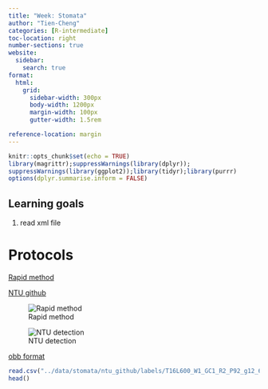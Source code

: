 ```yaml
---
title: "Week: Stomata"
author: "Tien-Cheng"
categories: [R-intermediate]
toc-location: right
number-sections: true
website: 
  sidebar:
    search: true
format:
  html: 
    grid:
      sidebar-width: 300px
      body-width: 1200px
      margin-width: 100px
      gutter-width: 1.5rem

reference-location: margin
---
```


```r
knitr::opts_chunk$set(echo = TRUE)
library(magrittr);suppressWarnings(library(dplyr));
suppressWarnings(library(ggplot2));library(tidyr);library(purrr)
options(dplyr.summarise.inform = FALSE)
```

::: callout-note
#  Learning goals
1. read xml file
:::

# Protocols

[Rapid method](https://docs.google.com/document/d/1rwAyLrTVaunUpwdEJodymL2MVmkb-eYOKcjrBP6AHMs/edit?usp=sharing)

[NTU github](https://github.com/Illustratien/Stomata)


::: {#fig-elephants layout-ncol=2}
![Rapid method](../data/stomata/rapid_method/WheatAnalysedImages/T16L600_W1_GC1_R2_P92_g12_6.jpg)

![NTU detection](../data/stomata/ntu_github/T16L600_W1_GC1_R2_P92_g12_6.jpg)
:::

[obb format](https://docs.ultralytics.com/datasets/obb/)
```r
read.csv("../data/stomata/ntu_github/labels/T16L600_W1_GC1_R2_P92_g12_6.txt",header=F,sep=" ") %>%  
head()
```